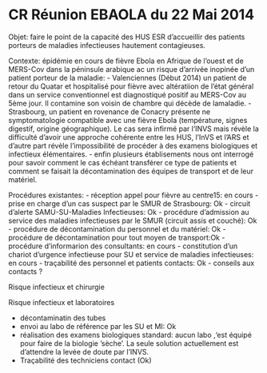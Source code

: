 CR Réunion EBAOLA du 22 Mai 2014
========================================================

Objet: faire le point de la capacité des HUS ESR d'accueillir des patients porteurs de maladies infectieuses hautement contagieuses.

Contexte: épidémie en cours de fièvre Ebola en Afrique de l'ouest et de MERS-Cov dans la péninsule arabique ac un risque d'arrivée inopinée d'un patient porteur de la maladie:
- Valenciennes (Début 2014) un patient de retour du Quatar et hospitalisé pour fièvre avec altératiion de l'état général dans un service conventionnel est diagnostiqué positif au MERS-Cov au 5ème jour. Il contamine son voisin de chambre qui décède de lamaladie.
- Strasbourg, un patient en rovenance de Conacry présente ne symptomatologie compatible avec une fièvre Ebola (température, signes digestif, origine géographique). Le cas sera infirmé par l'INVS mais révèle la difficulté d'avoir une approche cohérente entre les HUS, l'InVS et l'ARS et d'autre part révèle l'impossibilité de procéder à des examens biologiques et infectieux élémentaires.
- enfin plusieurs établisements nous ont interrogé pour savoir comment le cas échéant transférer ce type de patients et comment se faisait la décontamination des équipes de transport et de leur matériel.

Procédures existantes:
- réception appel pour fièvre au centre15: en cours
- prise en charge d'un cas suspect par le SMUR de Strasbourg: Ok
- circuit d'alerte SAMU-SU-Maladies Infectieuses: Ok
- procédure d'admission au service des maladies infectieuses par le SMUR (circuit assis et couché): Ok
- procédure de décontamination du personnel et du matériel: Ok
- procédure de décontamination pour tout moyen de transport:Ok
- procédure d'informarion des consultants: en cours
- constitution d'un chariot d'urgence infectieuse pour SU et service de maladies infectieuses: en cours
- traçabilité des personnel et patients contacts: Ok
- conseils aux contacts ?

Risque infectieux et chirurgie

Risque infectieux et laboratoires

- décontaminatin des tubes
- envoi au labo de référence par les SU et MI: Ok
- réalisation des examens biologiques standard: aucun labo ,'est équipé pour faire de la biologie 'sèche'. La seule solution actuellement est d'attendre la levée de doute par l'INVS.
- Traçabilité des techniciens contact (Ok)